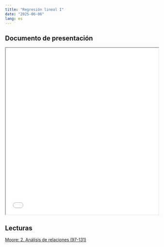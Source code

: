 ```yaml
---
title: "Regresión lineal I"
date: "2025-06-06"
lang: es
---
```


## Documento de presentación


<iframe src=/slides/07-clase7/07-clase7.html height="550" width=100% allowfullscreen="true">
</iframe> 



## Lecturas


[Moore: 2. Análisis de relaciones (97-131)](https://multivariada.netlify.app/docs/lecturas/moore_analisisderelaciones1.pdf)
